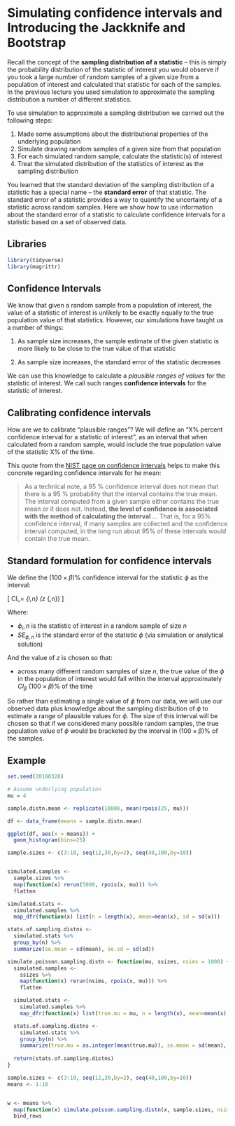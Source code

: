 
# Simulating confidence intervals and Introducing the Jackknife and Bootstrap


Recall the concept of the **sampling distribution of a statistic** -- this is simply the probability distribution of the statistic of interest you would observe if you took a large number of random samples of a given size from a population of interest and calculated that statistic for each of the samples. In the previous lecture you used simulation to approximate the sampling distribution a number of different statistics.

To use simulation to approximate a sampling distribution we carried out the following steps:

1. Made some assumptions about the distributional properties of the underlying population 
2. Simulate drawing random samples of a given size from that population
3. For each simulated random sample, calculate the statistic(s) of interest
4. Treat the simulated distribution of the statistics of interest as the sampling distribution

You learned that the standard deviation of the sampling distribution of a statistic has a special name -- the **standard error** of that statistic.  The standard error of a statistic provides a way to quantify the uncertainty of a statistic across random samples.   Here we show how to use information about the standard error of a statistic to calculate confidence intervals for a statistic based on a set of observed data.


## Libraries

```r
library(tidyverse)
library(magrittr)
```

## Confidence Intervals

We know that given a random sample from a population of interest, the value of a statistic of interest is unlikely to be exactly equally to the true population value of that statistics.  However, our simulations have taught us a number of things:

  1. As sample size increases, the sample estimate of the given statistic is more likely to be close to the true value of that statistic
  
  2. As sample size increases, the standard error of the statistic decreases

We can use this knowledge to calculate a _plausible ranges of values_ for the statistic of interest.  We call such ranges **confidence intervals** for the statistic of interest. 

## Calibrating confidence intervals

How are we to calibrate "plausible ranges"? We will define an "X% percent confidence interval for a statistic of interest", as an interval that when calculated from a random sample, would include the true population value of the statistic X% of the time.

 This quote from the [NIST page on confidence intervals](http://www.itl.nist.gov/div898/handbook/eda/section3/eda352.htm) helps to make this concrete regarding confidence intervals for he mean:

> As a technical note, a 95 % confidence interval does not mean that there is a 95 % probability that the interval contains the true mean. The interval computed from a given sample either contains the true mean or it does not. Instead, **the level of confidence is associated with the method of calculating the interval** ... That is, for a 95% confidence interval, if many samples are collected and the confidence interval computed, in the long run about 95% of these intervals would contain the true mean.


## Standard formulation for confidence intervals

We define the $(100\times\beta)$% confidence interval for the statistic $\phi$ as the interval:

\[
CI_\beta = \phi_{i,n} \pm (z \times {SE}_{\phi,n})
\]

Where:

* $\phi_i,n$ is the statistic of interest in a random sample of size $n$
* ${SE}_{\phi,n}$ is the standard error of the statistic $\phi$ (via simulation or analytical solution)

And the value of $z$ is chosen so that:

* across many different random samples of size $n$, the true value of the $\phi$ in the population of interest would fall within the interval approximately $CI_\beta$ $(100\times\beta)$% of the time

So rather than estimating a single value of $\phi$ from our data, we will use our observed data plus knowledge about the sampling distribution of $\phi$ to estimate a range of plausible values for $\phi$. The size of this interval will be chosen so that if we considered many possible random samples, the true population value of $\phi$ would be bracketed by the interval in $(100\times\beta)$%  of the samples.


## Example


```r

set.seed(20180328)

# Assume underlying population
mu = 4

sample.distn.mean <- replicate(10000, mean(rpois(25, mu)))

df <- data_frame(means = sample.distn.mean)
```


```r
ggplot(df, aes(x = means)) +
  geom_histogram(bins=25)
```


```r

sample.sizes <- c(3:10, seq(12,30,by=2), seq(40,100,by=10))


simulated.samples <- 
  sample.sizes %>%
  map(function(x) rerun(5000, rpois(x, mu))) %>%
  flatten

simulated.stats <-
  simulated.samples %>%
  map_dfr(function(x) list(n = length(x), mean=mean(x), sd = sd(x)))

stats.of.sampling.distns <-
  simulated.stats %>%
  group_by(n) %>%
  summarize(se.mean = sd(mean), se.sd = sd(sd))


```




```r


simulate.poisson.sampling.distn <- function(mu, ssizes, nsims = 1000) {
  simulated.samples <- 
    ssizes %>%
    map(function(x) rerun(nsims, rpois(x, mu))) %>%
    flatten

  simulated.stats <-
    simulated.samples %>%
    map_dfr(function(x) list(true.mu = mu, n = length(x), mean=mean(x), sd = sd(x)))

  stats.of.sampling.distns <-
    simulated.stats %>%
    group_by(n) %>%
    summarize(true.mu = as.integer(mean(true.mu)), se.mean = sd(mean), se.sd = sd(sd))
  
  return(stats.of.sampling.distns)
}
```


```r

sample.sizes <- c(3:10, seq(12,30,by=2), seq(40,100,by=10))
means <- 1:10


w <- means %>%
  map(function(x) simulate.poisson.sampling.distn(x, sample.sizes, nsims=5000)) %>%
  bind_rows
```